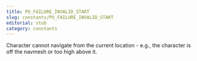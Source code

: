 ```yaml
---
title: PU_FAILURE_INVALID_START
slug: constants/PU_FAILURE_INVALID_START
editorial: stub
category: constants
---
```


<LSLConstant
	name="PU_FAILURE_INVALID_START"
	type="integer"
	value="0x02"
/>

Character cannot navigate from the current location - e.g., the character is off the navmesh or too high above it.
